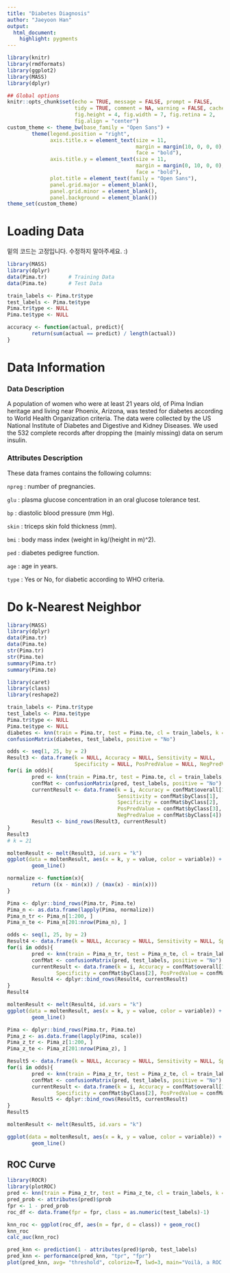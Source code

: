 ```yaml
---
title: "Diabetes Diagnosis"
author: "Jaeyoon Han"
output:
  html_document:
    highlight: pygments
---
```


```r
library(knitr)
library(rmdformats)
library(ggplot2)
library(MASS)
library(dplyr)

## Global options
knitr::opts_chunk$set(echo = TRUE, message = FALSE, prompt = FALSE,
                      tidy = TRUE, comment = NA, warning = FALSE, cache = TRUE,
                      fig.height = 4, fig.width = 7, fig.retina = 2,
                      fig.align = "center")
custom_theme <- theme_bw(base_family = "Open Sans") +
        theme(legend.position = "right",
              axis.title.x = element_text(size = 11,
                                          margin = margin(10, 0, 0, 0),
                                          face = "bold"),
              axis.title.y = element_text(size = 11,
                                          margin = margin(0, 10, 0, 0),
                                          face = "bold"),
              plot.title = element_text(family = "Open Sans"),
              panel.grid.major = element_blank(),
              panel.grid.minor = element_blank(),
              panel.background = element_blank())
theme_set(custom_theme)
```

# Loading Data

밑의 코드는 고정입니다. 수정하지 말아주세요. :)

```r
library(MASS)
library(dplyr)
data(Pima.tr)       # Training Data
data(Pima.te)       # Test Data

train_labels <- Pima.tr$type
test_labels <- Pima.te$type
Pima.tr$type <- NULL
Pima.te$type <- NULL

accuracy <- function(actual, predict){
        return(sum(actual == predict) / length(actual))
}


```

# Data Information

### Data Description

A population of women who were at least 21 years old, of Pima Indian heritage and living near Phoenix, Arizona, was tested for diabetes according to World Health Organization criteria. The data were collected by the US National Institute of Diabetes and Digestive and Kidney Diseases. We used the 532 complete records after dropping the (mainly missing) data on serum insulin.

### Attributes Description

These data frames contains the following columns:

`npreg` : 
number of pregnancies.

`glu` : 
plasma glucose concentration in an oral glucose tolerance test.

`bp` : 
diastolic blood pressure (mm Hg).

`skin` : 
triceps skin fold thickness (mm).

`bmi` : 
body mass index (weight in kg/(height in m)\^2).

`ped` : 
diabetes pedigree function.

`age` : 
age in years.

`type` : 
Yes or No, for diabetic according to WHO criteria.

# Do k-Nearest Neighbor

```r
library(MASS)
library(dplyr)
data(Pima.tr)
data(Pima.te)
str(Pima.tr)
str(Pima.te)
summary(Pima.tr)
summary(Pima.te)
```

```r
library(caret)
library(class)
library(reshape2)

train_labels <- Pima.tr$type
test_labels <- Pima.te$type
Pima.tr$type <- NULL
Pima.te$type <- NULL
diabetes <- knn(train = Pima.tr, test = Pima.te, cl = train_labels, k = 15)
confusionMatrix(diabetes, test_labels, positive = "No")

odds <- seq(1, 25, by = 2)
Result3 <- data.frame(k = NULL, Accuracy = NULL, Sensitivity = NULL,
                      Specificity = NULL, PosPredValue = NULL, NegPredValue = NULL)
for(i in odds){
        pred <- knn(train = Pima.tr, test = Pima.te, cl = train_labels, k = i)
        confMat <- confusionMatrix(pred, test_labels, positive = "No")
        currentResult <- data.frame(k = i, Accuracy = confMat$overall[1],
                                    Sensitivity = confMat$byClass[1],
                                    Specificity = confMat$byClass[2],
                                    PosPredValue = confMat$byClass[3],
                                    NegPredValue = confMat$byClass[4])
        Result3 <- bind_rows(Result3, currentResult)
}
Result3
# k = 21

moltenResult <- melt(Result3, id.vars = "k")
ggplot(data = moltenResult, aes(x = k, y = value, color = variable)) +
        geom_line()
```


```r
normalize <- function(x){
        return ((x - min(x)) / (max(x) - min(x)))
}

Pima <- dplyr::bind_rows(Pima.tr, Pima.te)
Pima_n <- as.data.frame(lapply(Pima, normalize))
Pima_n_tr <- Pima_n[1:200, ]
Pima_n_te <- Pima_n[201:nrow(Pima_n), ]

odds <- seq(1, 25, by = 2)
Result4 <- data.frame(k = NULL, Accuracy = NULL, Sensitivity = NULL, Specificity = NULL, PosPredValue = NULL, NegPredValue = NULL)
for(i in odds){
        pred <- knn(train = Pima_n_tr, test = Pima_n_te, cl = train_labels, k = i)
        confMat <- confusionMatrix(pred, test_labels, positive = "No")
        currentResult <- data.frame(k = i, Accuracy = confMat$overall[1], Sensitivity = confMat$byClass[1],
                Specificity = confMat$byClass[2], PosPredValue = confMat$byClass[3], NegPredValue = confMat$byClass[4])
        Result4 <- dplyr::bind_rows(Result4, currentResult)
}
Result4

moltenResult <- melt(Result4, id.vars = "k")
ggplot(data = moltenResult, aes(x = k, y = value, color = variable)) +
        geom_line()
```

```r
Pima <- dplyr::bind_rows(Pima.tr, Pima.te)
Pima_z <- as.data.frame(lapply(Pima, scale))
Pima_z_tr <- Pima_z[1:200, ]
Pima_z_te <- Pima_z[201:nrow(Pima_z), ]

Result5 <- data.frame(k = NULL, Accuracy = NULL, Sensitivity = NULL, Specificity = NULL, PosPredValue = NULL, NegPredValue = NULL)
for(i in odds){
        pred <- knn(train = Pima_z_tr, test = Pima_z_te, cl = train_labels, k = i)
        confMat <- confusionMatrix(pred, test_labels, positive = "No")
        currentResult <- data.frame(k = i, Accuracy = confMat$overall[1], Sensitivity = confMat$byClass[1],
                Specificity = confMat$byClass[2], PosPredValue = confMat$byClass[3], NegPredValue = confMat$byClass[4])
        Result5 <- dplyr::bind_rows(Result5, currentResult)
}
Result5

moltenResult <- melt(Result5, id.vars = "k")

ggplot(data = moltenResult, aes(x = k, y = value, color = variable)) +
        geom_line()
```

## ROC Curve

```r
library(ROCR)
library(plotROC)
pred <- knn(train = Pima_z_tr, test = Pima_z_te, cl = train_labels, k = 21, prob = TRUE)
pred_prob <- attributes(pred)$prob
fpr <- 1 - pred_prob
roc_df <- data.frame(fpr = fpr, class = as.numeric(test_labels)-1)

knn_roc <- ggplot(roc_df, aes(m = fpr, d = class)) + geom_roc()
knn_roc
calc_auc(knn_roc)
```

```r
pred_knn <- prediction(1 - attributes(pred)$prob, test_labels)
pred_knn <- performance(pred_knn, "tpr", "fpr")
plot(pred_knn, avg= "threshold", colorize=T, lwd=3, main="Voilà, a ROC curve!")
```

